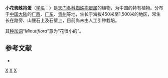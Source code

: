 {{Speciesbox
| genus = Aspidistra
| species = minutiflora
| authority = Stapf, 1903
}}

'''小花蜘蛛抱蛋'''（[[学名|学名]]：{{lang|la|''Aspidistra minutiflora''}}）是[[天门冬科|天门冬科]][[蜘蛛抱蛋属|蜘蛛抱蛋属]]的植物，为中国的特有植物。分布于[[中国大陆|中国大陆]]的[[广西|广西]]、[[广东|广东]]、[[贵州|贵州]]等地，生长于海拔450米至1,500米的地区，常生长在路旁、山腰石上及石壁上，目前尚未由人工引种栽培。

其[[种加词|种加词]]“''Minutiflora ''”意为“花很小的”。

== 参考文献 ==
<div class="references-small">
* {{cite web| url =http://www.bioinfo.cn/db05/KmzwSpecies.php?action=view&id=5037| title =小花蜘蛛抱蛋| work =《中国高等植物数据库全库》| publisher =中国科学院微生物研究所| author =昆明植物研究所| accessdate =2009-02-25| deadurl =yes| archiveurl =https://web.archive.org/web/20160305053318/http://www.bioinfo.cn/db05/KmzwSpecies.php?action=view&id=5037| archivedate =2016-03-05}}
</div>
{{Taxonbar|from=Q10960255}}

[[Category:蜘蛛抱蛋属|X]]
[[Category:1903年描述的植物|X]]
[[Category:中国特有植物|X]]


{{植物小作品}}